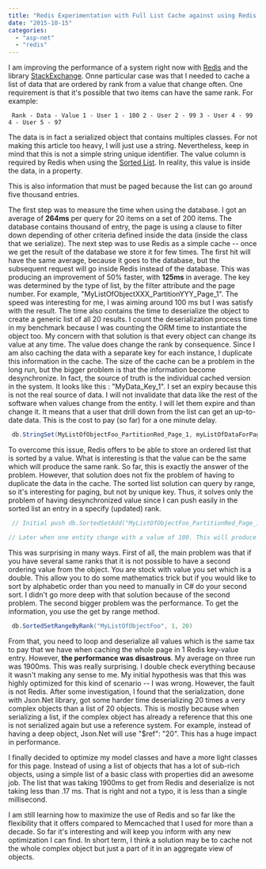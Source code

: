 ```yaml
---
title: "Redis Experimentation with Full List Cache against using Redis Sorted List"
date: "2015-10-15"
categories: 
  - "asp-net"
  - "redis"
---
```


I am improving the performance of a system right now with [Redis](http://redis.io/) and the library [StackExchange](https://github.com/StackExchange/StackExchange.Redis). Onne particular case was that I needed to cache a list of data that are ordered by rank from a value that change often. One requirement is that it's possible that two items can have the same rank. For example: 

``` 
 Rank - Data - Value 1 - User 1 - 100 2 - User 2 - 99 3 - User 4 - 99 4 - User 5 - 97 
```  

The data is in fact a serialized object that contains multiples classes. For not making this article too heavy, I will just use a string. Nevertheless, keep in mind that this is not a simple string unique identifier. The value column is required by Redis when using the [Sorted List](http://redis.io/commands/zadd). In reality, this value is inside the data, in a property.

This is also information that must be paged because the list can go around five thousand entries.

The first step was to measure the time when using the database. I got an average of **264ms** per query for 20 items on a set of 200 items. The database contains thousand of entry, the page is using a clause to filter down depending of other criteria defined inside the data (inside the class that we serialize). The next step was to use Redis as a simple cache -- once we get the result of the database we store it for few times. The first hit will have the same average, because it goes to the database, but the subsequent request will go inside Redis instead of the database. This was producing an improvement of 50% faster, with **125ms** in average. The key was determined by the type of list, by the filter attribute and the page number. For example, "MyListOfObjectXXX_PartitionYYY_Page_1". The speed was interesting for me, I was aiming around 100 ms but I was satisfy with the result. The time also contains the time to deserialize the object to create a generic list of all 20 results. I count the deserialization process time in my benchmark because I was counting the ORM time to instantiate the object too. My concern with that solution is that every object can change its value at any time. The value does change the rank by consequence. Since I am also caching the data with a separate key for each instance, I duplicate this information in the cache. The size of the cache can be a problem in the long run, but the bigger problem is that the information become desynchronize. In fact, the source of truth is the individual cached version in the system. It looks like this : "MyData_Key_1". I set an expiry because this is not the real source of data. I will not invalidate that data like the rest of the software when values change from the entity. I will let them expire and than change it. It means that a user that drill down from the list can get an up-to-date data. This is the cost to pay (so far) for a one minute delay.


```csharp
 db.StringSet(MyListOfObjectFoo_PartitionRed_Page_1, myListOfDataForPage1, TimeSpan.FromMinutes(1)); 
```

To overcome this issue, Redis offers to be able to store an ordered list that is sorted by a value. What is interesting is that the value can be the same which will produce the same rank. So far, this is exactly the answer of the problem. However, that solution does not fix the problem of having to duplicate the data in the cache. The sorted list solution can query by range, so it's interesting for paging, but not by unique key. Thus, it solves only the problem of having desynchronized value since I can push easily in the sorted list an entry in a specify (updated) rank.


```csharp
 // Initial push db.SortedSetAdd("MyListOfObjectFoo_PartitionRed_Page_1", new[] { new SortedSetEntry("User 1",100), new SortedSetEntry("User 2",99), new SortedSetEntry("User 3",99)});

// Later when one entity change with a value of 100. This will produce two rank 1. db.SortedSetAdd("MyListOfObjectFoo", objectToCache, 100); 
```

This was surprising in many ways. First of all, the main problem was that if you have several same ranks that it is not possible to have a second ordering value from the object. You are stock with value you set which is a double. This allow you to do some mathematics trick but if you would like to sort by alphabetic order than you need to manually in C\# do your second sort. I didn't go more deep with that solution because of the second problem. The second bigger problem was the performance. To get the information, you use the get by range method. 

```csharp
 db.SortedSetRangeByRank("MyListOfObjectFoo", 1, 20) 
``` 

From that, you need to loop and deserialize all values which is the same tax to pay that we have when caching the whole page in 1 Redis key-value entry. However, **the performance was disastrous**. My average on three run was 1900ms. This was really surprising. I double check everything because it wasn't making any sense to me. My initial hypothesis was that this was highly optimized for this kind of scenario -- I was wrong. However, the fault is not Redis. After some investigation, I found that the serialization, done with Json.Net library, got some harder time deserializing 20 times a very complex objects than a list of 20 objects. This is mostly because when serializing a list, if the complex object has already a reference that this one is not serialized again but use a reference system. For example, instead of having a deep object, Json.Net will use "$ref": "20". This has a huge impact in performance.

I finally decided to optimize my model classes and have a more light classes for this page. Instead of using a list of objects that has a lot of sub-rich objects, using a simple list of a basic class with properties did an awesome job. The list that was taking 1900ms to get from Redis and deserialize is not taking less than .17 ms. That is right and not a typo, it is less than a single millisecond.

I am still learning how to maximize the use of Redis and so far like the flexibility that it offers compared to Memcached that I used for more than a decade. So far it's interesting and will keep you inform with any new optimization I can find. In short term, I think a solution may be to cache not the whole complex object but just a part of it in an aggregate view of objects.
